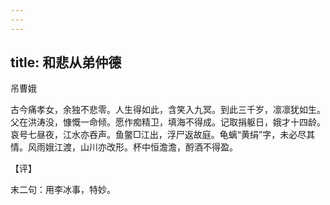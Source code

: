 ```yaml
---
---
---
```

title: 和悲从弟仲德
---



吊曹娥





古今痛孝女，余独不悲零。人生得如此，含笑入九冥。到此三千岁，凛凛犹如生。父在洪涛没，慷慨一命倾。愿作痴精卫，填海不得成。记取捐躯日，娥才十四龄。哀号七昼夜，江水亦吞声。鱼鳖□江出，浮尸返故庭。龟螭“黄绢”字，未必尽其情。风雨娥江渡，山川亦改形。杯中恒澹澹，酹酒不得盈。

【评】

末二句：用李冰事，特妙。